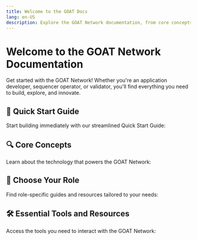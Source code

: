 ```yaml
---
title: Welcome to the GOAT Docs
lang: en-US
description: Explore the GOAT Network documentation, from core concepts to essential tools, and get started building today.
---
```



# Welcome to the GOAT Network Documentation

Get started with the GOAT Network! Whether you're an application developer, sequencer operator, or validator, you'll find everything you need to build, explore, and innovate.

## 🚀 Quick Start Guide

Start building immediately with our streamlined Quick Start Guide:

<Cards>
  <Card 
    title="Quick Start Guide" 
    href="/builders/quick-start"
    description="Set up your environment and deploy your first dApp."
  />
</Cards>

## 🔍 Core Concepts

Learn about the technology that powers the GOAT Network:

<Cards>
  <Card 
    title="Bitcoin Layer 2" 
    href="/network/concepts/bitcoin" 
    description="Understand how transactions settle on Bitcoin for unmatched security."
  />
  <Card 
    title="ZKM Infrastructure" 
    href="/network/concepts/ZKM"
    description="Dive into the zkVM-powered infrastructure that drives scalability."
  />
  <Card 
    title="Optimistic Challenge Protocol" 
    href="/network/concepts/ocp"
    description="Explore the mechanism ensuring trust and fairness."
  />
  <Card 
    title="Decentralized Sequencing" 
    href="/network/concepts/decseq" 
    description="Learn how censorship resistance and trustlessness are achieved."
  />
</Cards>

## 👥 Choose Your Role

Find role-specific guides and resources tailored to your needs:

<Cards>
  <Card 
    title="Application Developer" 
    href="/builders/app-developers/overview"
    description="Build decentralized applications on GOAT Network Testnet3."
  />
  <Card 
    title="Sequencer Operator" 
    href="/builders/sequencers/overview"
    description="Operate and manage sequencing infrastructure."
  />
  <Card 
    title="Network Validator" 
    href="/builders/sequencers/validator"
    description="Contribute to network security and consensus."
  />
</Cards>

## 🛠 Essential Tools and Resources

Access the tools you need to interact with the GOAT Network:

<Cards>
  <Card 
    title="Bridge Interface" 
    href="/network/bridged"
    description="Transfer assets between layers seamlessly."
  />
  <Card 
    title="Network & RPC" 
    href="/network/networks-rpc"
    description="Connect to the GOAT Network using RPC endpoints."
  />
  <Card 
    title="Contract Addresses" 
    href="/network/contracts"
    description="Find deployed contract addresses for the network."
  />
  <Card 
    title="Explorer" 
    href="https://explorer.testnet3.goat.network"
    description="Monitor transactions and on-chain activity."
  />
</Cards>
